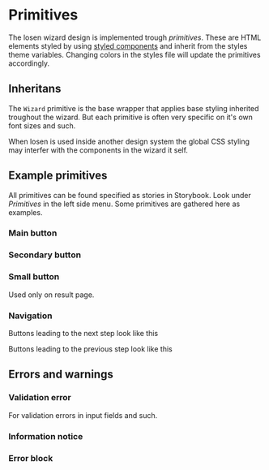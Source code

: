 
<Meta title="Design/Primitives" />

# Primitives

The losen wizard design is implemented trough _primitives_. These are HTML elements styled by using [styled components](https://styled-components.com/) and inherit from the styles theme variables. Changing colors in the styles file will update the primitives accordingly.

## Inheritans

The `Wizard` primitive is the base wrapper that applies base styling inherited troughout the wizard. But each primitive is often very specific on it's own font sizes and such.

When losen is used inside another design system the global CSS styling may interfer with the components in the wizard it self.

## Example primitives

All primitives can be found specified as stories in Storybook. Look under _Primitives_ in the left side menu. Some primitives are gathered here as examples.

### Main button

<Story of={MainButtonStories.Default} />
<Story of={MainButtonStories.Copied} />
<Story of={MainButtonStories.Disabled} />
<Story of={MainButtonStories.LoadingSpinner} />

### Secondary button

<Story of={SecondaryButtonStories.Default} />

### Small button

Used only on result page.

<Story of={SmallButtonStories.Default} />
<Story of={SmallButtonStories.Disabled} />

### Navigation

Buttons leading to the next step look like this

<Story of={NavButtonStories.Next} />

Buttons leading to the previous step look like this

<Story of={NavButtonStories.Default} />

## Errors and warnings

### Validation error

For validation errors in input fields and such.

<Story of={ErrorMessageStories.Default} />

### Information notice

<Story of={InformationStories.Default} />

### Error block

<Story of={StyledErrorBlockStories.Default} />
